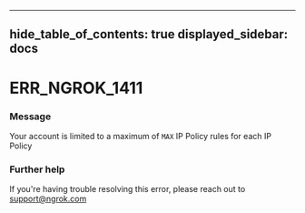

---
hide_table_of_contents: true
displayed_sidebar: docs
---


# ERR_NGROK_1411

### Message
Your account is limited to a maximum of `MAX` IP Policy rules for each IP Policy

<ErrorDetails />



### Further help
If you're having trouble resolving this error, please reach out to [support@ngrok.com](mailto:support@ngrok.com?subject=Help%20with%20ERR_NGROK_1411)

